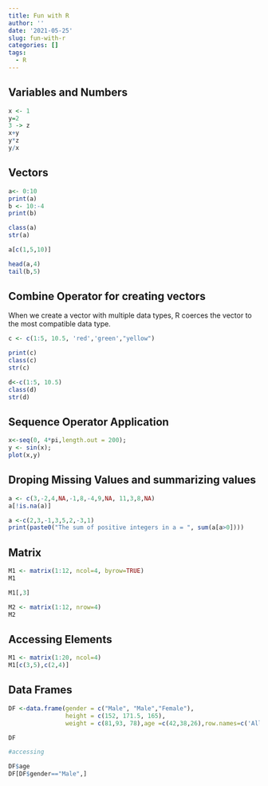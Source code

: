 ```yaml
---
title: Fun with R
author: ''
date: '2021-05-25'
slug: fun-with-r
categories: []
tags: 
  - R
---
```




## Variables and Numbers


```r
x <- 1
y=2
3 -> z
x+y
y*z
y/x
```

## Vectors

```r
a<- 0:10
print(a)
b <- 10:-4
print(b)

class(a)
str(a)

a[c(1,5,10)]

head(a,4)
tail(b,5)
```

## Combine Operator for creating vectors
When we create a vector with multiple data types, R coerces the vector to the most compatible data type.

```r

c <- c(1:5, 10.5, 'red','green',"yellow")

print(c)
class(c)
str(c)

d<-c(1:5, 10.5)
class(d)
str(d)
```
## Sequence Operator Application

```r

x<-seq(0, 4*pi,length.out = 200);
y <- sin(x);
plot(x,y)

```

## Droping Missing Values and summarizing values

```r

a <- c(3,-2,4,NA,-1,8,-4,9,NA, 11,3,8,NA)
a[!is.na(a)]

a <-c(2,3,-1,3,5,2,-3,1)
print(paste0("The sum of positive integers in a = ", sum(a[a>0])))


```


## Matrix

```r

M1 <- matrix(1:12, ncol=4, byrow=TRUE)
M1

M1[,3]

M2 <- matrix(1:12, nrow=4)
M2
```

## Accessing Elements

```r
M1 <- matrix(1:20, ncol=4)
M1[c(3,5),c(2,4)]
```

## Data Frames


```r

DF <-data.frame(gender = c("Male", "Male","Female"),
                height = c(152, 171.5, 165),
                weight = c(81,93, 78),age =c(42,38,26),row.names=c('Ally','Belinda','Alfred'))

DF

#accessing

DF$age
DF[DF$gender=="Male",]
```





